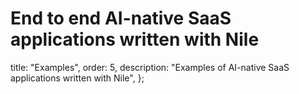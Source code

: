 # End to end AI-native SaaS applications written with Nile

  title: "Examples",
  order: 5,
  description: "Examples of AI-native SaaS applications written with Nile",
};

<Cards>
  <Card
    file="./examples/chat_with_pdf.mdx"
    root="getting-started"
    icon="chat.svg"
  />
  <Card
    file="./examples/code_assistant.mdx"
    root="getting-started"
    icon="vector.svg"
  />
</Cards>
